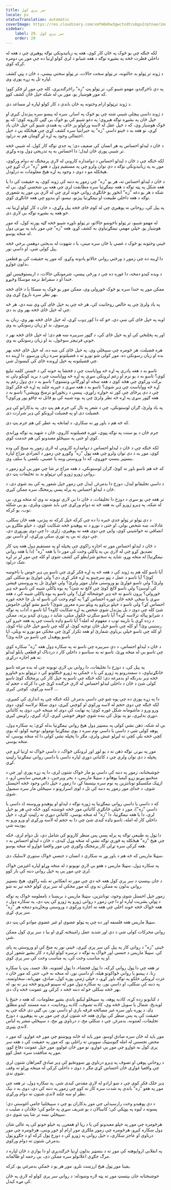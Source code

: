 ```yaml
---
title: سر پرې کول
locale: ps
statusTranslation: automatic
coverImage: https://res.cloudinary.com/xmfm6mhw3gwctndtcubgx2rptnae/image/upload/v1740468922/small_cover_tratado_de_psicologia_revolucionaria_a4c0dca4e0.webp
sidebar:
    label: 29. سر پرې کول
    order: 29
---
```

لکه څنګه چې یو څوک په ځان کار کوي، هغه په ​​​​زیاتیدونکي توګه پوهیږي چې د هغه له داخلي فطرت څخه په بشپړه توګه د هغه شیانو د لرې کولو اړتیا ده چې موږ یې دومره کرکه کوي.

د ژوند تر ټولو بد حالتونه، تر ټولو سخت حالات، تر ټولو سختې پیښې، د ځان د پټې کشف لپاره تل په زړه پورې وي.

په دې ناڅرګندو، مهمو شیبو کې، تر ټولو پټ "زه" راڅرګندیږي، کله چې موږ لږ فکر کوو؛ که موږ هوښیار یو، موږ بې له شکه خپل ځان کشف کوو.

د ژوند ترټولو ارام وختونه په ځان باندې د کار کولو لپاره لږ مساعد دي.

د ژوند داسې پیچلې شیبې شته چې یو څوک په اسانۍ سره له پیښو سره پیژندل کیږي او خپل ځان په بشپړه توګه هیروي؛ په دغو شیبو کې یو څوک بې ګټې کارونه کوي؛ که یو څوک هوښیار وي، که د خپل عقل له لاسه ورکولو پر ځای، په همدې شیبو کې خپل ځان یاد کړي، نو هغه به د ځینو داسې "زه" په حیرانتیا سره کشف کړي چې هیڅکله یې د خپل احتمالي وجود په اړه لږ ګومان هم نه درلود.

د ځان د لیدلو احساس په هر انسان کې ضعیف دی؛ په جدي توګه کار کول، له شیبې څخه تر شیبې پورې ځان لیدل؛ دا احساس به په تدریجي ډول وده وکړي.

لکه څنګه چې د ځان د لیدلو احساس د دوامداره کارونې له لارې پرمختګ ته دوام ورکوي، موږ به په زیاتیدونکي توګه د دې توان ولرو چې په مستقیم ډول د هغو "زه" درک کړو چې هیڅکله مو د دوی د وجود په اړه هیڅ معلومات نه درلودل.

د ځان د لیدلو احساس ته، هر یو "زه" چې زموږ په دننه کې ژوند کوي، په حقیقت کې دا یا هغه شکل په پټه توګه د هغه نیمګړتیا سره مطابقت لري چې هغه یې شخصي کوي. بې له شکه د هر یو دغه "زه" انځور یو ځانګړی رواني خوند لري چې له لارې یې موږ په شعوري توګه د هغه داخلي طبیعت او نیمګړتیا پیژنو، نیسو، او بندوو چې هغه ځانګړی کوي.

په پیل کې، روحاني نه پوهیږي چې له کوم ځای څخه پیل وکړي، د ځان د کار کولو اړتیا ته، خو هغه په ​​​​بشپړه توګه بې لارې دی.

له مهمو شیبو، تر ټولو ناخوښو حالاتو، تر ټولو ناوړه شیبو څخه ګټه پورته کول، که موږ هوښیار یو، خپلې مهمې نیمګړتیاوې به کشف کړو، هغه "زه" چې موږ باید په بیړني ډول له منځه یوسو.

ځینې ​​وختونه یو څوک د غصې یا ځان سره مینې، یا د شهوت له بدبختې دوهمې برخې څخه پیل کولی شي، او داسې نور.

دا اړینه ده چې زموږ د ورځني رواني حالاتو یادونه وکړو، که موږ په حقیقت کې یو قطعي بدلون غواړو.

د ویده کیدو دمخه، دا غوره ده چې د ورځې پیښې، شرمونکي حالات، د اریستوفینس لوړ خندا او د سقراط نرمه موسکا وڅیړو.

ممکن موږ په خندا سره یو څوک ځورولي وي، ممکن موږ یو څوک په مسکا یا د ځای څخه بهر نظر سره ناروغ کړی وي.

په یاد ولرئ چې په خالص روحانيت کې، هر څه چې په خپل ځای کې وي ښه دي، هر څه چې له خپل ځای څخه بهر وي بد دي.

اوبه په خپل ځای کې ښې دي، خو که دا کور ډوب کړي، له خپل ځای څخه بهر وي، زیان به ورسوي، بد او زیان رسونکي به وي.

اور په پخلنځي کې او په خپل ځای کې، د ګټور سربیره ښه هم دی؛ له خپل ځای څخه بهر د خونې فرنیچر سوځول، بد او زیان رسونکي به وي.

هره فضیلت، هر څومره چې سپېڅلې وي، په خپل ځای کې ښه ده، له خپل ځای څخه بهر بده او زیان رسونکي ده. موږ کولی شو نورو ته د فضیلتونو سره زیان ورسوو. دا اړینه ده چې فضیلتونه په خپل اړونده ځای کې کیښودل شي.

تاسو به د هغه پادري په اړه څه ووایاست چې د فحشا په خونه کې د څښتن کلمه تبلیغ کوي؟ تاسو به د یو نرم او زغم لرونکي سړي په اړه څه ووایاست چې د برید کونکو ډلې ته برکت ورکوي چې هڅه کوي د هغه ښځه او لورګانې وتښتوي؟ تاسو به د دې ډول زغم په اړه څه ووایاست چې ډیر شوی؟ تاسو به د هغه سړي د خیریه چلند په اړه څه فکر کوئ چې د دې پرځای چې کور ته خواړه راوړي، پیسې د رنځورانو ترمنځ وویشي؟ تاسو به د هغه ګټور سړي په اړه څه نظر ولرئ چې په یوه شیبه کې یو قاتل ته چاقو پور ورکوي؟

په یاد ولرئ، ګران لوستونکي، چې د شعر په تال کې جرم هم پټ دی. په بدکارانو کې ډېر فضیلت دی او په فضيلت لرونکو کې ډېر شرارت دی.

که څه هم د باور وړ نه ښکاري، د لمانځه په عطر کې هم جرم پټ دی.

جرم ځان د یو سنت په توګه پټوي، غوره فضیلتونه کاروي، ځان د شهید په توګه وړاندې کوي او حتی په سپیڅلو معبدونو کې هم خدمت کوي.

لکه څنګه چې د ځان د لیدلو احساس د دوامداره کارونې له لارې زموږ په مینځ کې وده کوي، موږ به د دې توان ولرو چې هغه ټول "زه" وګورو چې زموږ د انفرادي مزاج لپاره بنسټیز بنسټ جوړوي، که دا وروستی وینه یا عصبي، بلغمی یا سلف وي.

که څه هم تاسو باور نه کوئ، ګران لوستونکي، د هغه مزاج تر شا چې موږ یې لرو زموږ د رواني ژورو ژورو کې ترټولو بد بد تخلیقات پټ دي.

د داسې تخلیقاتو لیدل، دوزخ دا بدمرغۍ لیدل چې زموږ خپل شعور په کې بند شوی دی، د ځان د لیدلو احساس په پرله پسې پرمختګ سره ممکن کیږي.

تر هغه چې یو سړی د دوزخ دا تخلیقات، د ځان دا بې لارې توبونه نه وي له منځه وړي، بې له شکه، په ډیرو ژورو کې به هغه څه ته دوام ورکړي چې باید شتون ونلري، یو بې شکله توب، یو کرکه.

د دې ټولو تر ټولو جدي خبره دا ده چې کرکه خپل کرکه نه پیژني، هغه ځان ښکلی، عادلانه، ښه شخص بولي، او حتی د نورو د نه پوهیدو څخه شکایت کوي، د خپلو ملګرو بې انصافي ته خواشیني کوي، وايي چې دوی هغه نه پوهیږي، ژاړي. دا چې دوی پوروړي دي، چې دوی ته یې په تورې سکې ورکړې، او داسې نور.

د ځان د لیدلو احساس موږ ته اجازه راکوي چې پخپله او په مستقیم ډول هغه پټ کار تصدیق کړو چې له لارې یې په ټاکلي وخت کې موږ دا یا هغه "زه" (دا یا هغه رواني نیمګړتیا) له منځه وړو، شاید په سختو شرایطو کې کشف شوي او کله چې موږ لږ تر لږه شک درلود.

آیا تاسو کله هم په ژوند کې د هغه څه په اړه فکر کړی چې تاسو یې ډیر خوښ یا ناخوښه کوئ؟ آیا تاسو د عمل د پټو سرچینو په اړه فکر کړی دی؟ ولې غواړئ یو ښکلی کور ولرئ؟ ولې تاسو غواړئ یو وروستی ماډل موټر ولرئ؟ ولې غواړئ تل په وروستي فیشن کې اوسئ؟ ولې تاسو لالچ کوئ چې لالچ نه شئ؟ په یوه ټاکلې شیبه کې تاسو څه ډیر ځورولي؟ پرون تاسو ته څه ډیر خوشحاله کړل؟ ولې تاسو په یوه ټاکلې شیبه کې د هغه سړي یا ښځې څخه ځان غوره احساس کړ؟ په کوم وخت کې تاسو له بل چا څخه غوره احساس کړ؟ ولې تاسو د خپلو بریاوو په ویلو سره مغرور شوئ؟ تاسو نشو کولی خاموش شئ کله چې دوی د بل پیژندل شوي شخص په اړه شکایت کاوه؟ آیا تاسو د آداب په توګه د شرابو پیاله ترلاسه کړه؟ آیا تاسو سګرټ څکول منلي، شاید د روږدي کیدو پرته، ممکن د زده کړې یا نارینه توب د مفهوم له امله؟ آیا تاسو ډاډه یاست چې په هغه خبرو کې رښتیني وئ؟ او کله چې تاسو خپل ځان توجیه کوئ، او کله چې تاسو خپل ځان ثناء کوئ، او کله چې تاسو خپلې بریاوې شمارئ او هغه تکرار کړئ چې مخکې مو نورو ته ویلي، ایا تاسو پوهیدل چې تاسو بې ځایه وئ؟

د ځان د لیدلو احساس، د دې سربیره چې تاسو ته په ښکاره ډول هغه "زه" ښکاره کوي چې تاسو یې له منځه وړئ، تاسو ته به ستاسو د داخلي کار د دردناک او قطعي پایلو لیدلو ته هم اجازه درکړي.

په پیل کې، د دوزخ دا تخلیقات، دا رواني بې لارې توبونه چې له بده مرغه تاسو ځانګړتیاوې، د سمندرونو په ژورو کې یا د ځمکې په ژورو ځنګلونو کې د ترټولو بدو ځناورو څخه ډیر بدرنګه او بدمرغه دي؛ لکه څنګه چې تاسو په خپل کار کې پرمختګ کوئ تاسو کولی شئ د ځان د داخلي لیدلو احساس له لارې څرګنده کړئ چې دا کرکه د حجم له لاسه ورکوي، کوچنۍ کیږي ...

دا په زړه پورې ده چې پوه شو چې داسې بدمرغۍ لکه څنګه چې په اندازې کې کمیږي، لکه څنګه چې دوی حجم له لاسه ورکوي او کوچني کیږي، دوی ښکلا ترلاسه کوي، دوی ورو ورو د ماشومانه شکل غوره کوي؛ په نهایت کې دوی له مینځه ځي، دوی په کائناتي دوړې بدلیږي، نو په بوتل کې بنده شوې جوهر خوشې کیږي، آزاد کیږي، راویښ کیږي.

بې له شکه، ذهن نشي کولی په بنسټیز ډول هیڅ رواني نیمګړتیا بدله کړي؛ په ښکاره ډول، پوهه کولی شي د داسې یا داسې نوم سره د یوې نیمګړتیا نومولو، توجیه کولو، له یوې کچې څخه بلې کچې ته لیږلو عیش ولري، مګر دا پخپله نشي کولی دا له منځه یوسي، له منځه یوسي.

موږ په بیړنۍ توګه ذهن ته د یو لوړ اور لرونکي ځواک، د داسې ځواک ته اړتیا لرو چې پخپله د دې توان ولري چې د کائناتي دوړې لپاره داسې یا داسې رواني نیمګړتیا راټیټ کړي.

خوشبختانه، زموږ په دننه کې داسې یو مار ځواک شتون لري، دا په زړه پورې اور چې د منځنیو پیړیو زړو کیمیا پوهانو د سټیلا ماریس، د بحر ویرجین، د هرمیس ساینس ازو، د ازټیک مکسیکو تونانتزین په نوم سره بپتسما کړ، دا زموږ د خپل ذاتي وجود څخه اخیستل شوی، د خدای مور زموږ په دننه کې تل د لوی اسرارونو د سپیڅلي مار سره سمبول شوی.

که د داسې یا داسې رواني نیمګړتیا په ژوره توګه د لیدلو او پوهیدو وروسته (د داسې یا داسې "زه")، موږ د خپلې ځانګړې کائناتي مور څخه غوښتنه کوو، ځکه چې هر یو خپل لري، دا یا هغه نیمګړتیا، دا "زه" له منځه یوسي، کائناتي دوړې ته راټیټ کړي، د خپل داخلي کار له امله، تاسو ډاډه کیدی شئ چې دا به حجم له لاسه ورکړي او ورو ورو به پودینه شي.

دا ټول په طبیعي توګه په پرله پسې پس منظر کارونو کې شامل دي، تل دوام لري، ځکه چې هیڅ "زه" هیڅکله په فوري توګه نشي له منځه وړل کیدی. د ځان د لیدلو احساس به د هغه کرکې سره تړلي کار پرمختګ وګوري چې موږ واقعیا غواړو له منځه یوسو.

سټیلا ماریس که څه هم د باور وړ نه ښکاري د انسان د جنسي ځواک ستورې لاسلیک دی.

په ښکاره ډول، سټیلا ماریس د هغو بې لارې توبونو د له منځه وړلو لپاره اغیزمن ځواک لري چې موږ یې په خپل رواني دننه کې بار کوو.

د جان بپتسټ د سر پرې کول هغه څه دي چې موږ ته انعکاس ته بلنه راکوي، هیڅ بنسټیز رواني بدلون به ممکن نه وي که موږ مخکې له سر پرې کولو څخه تیر نه شو.

زموږ خپل اخستل شوی وجود، تونانتزین، سټیلا ماریس د بریښنا د نامعلومه ځواک په توګه د ټولې بشریت لپاره او دا چې زموږ د رواني ژورو په ژورو کې پټ دی، په ښکاره ډول د هغه ځواک څخه خوند اخلي چې هغه ته اجازه ورکوي د وروستي ویجاړیدو دمخه هر "زه" سر پرې کړي.

سټیلا ماریس هغه فلسفه اور ده چې په ټولو عضوي او غیر عضوي موادو کې پټ دی.

رواني محرکات کولی شي د دې اور شدید عمل رامینځته کړي او بیا د سر پرې کول ممکن شي.

ځینې ​​"زه" د رواني کار په پیل کې سر پرې کیږي، ځینې نور په منځ کې او وروستي په پای کې. سټیلا ماریس د جنسي اور ځواک په توګه د ترسره کولو لپاره د کار بشپړ شعور لري او په مناسب وخت کې، په مناسب وخت کې سر پرې کوي.

تر هغه چې دا ټول رواني کرکه، دا ټول فحشاء، دا ټول لعنتونه، غلا، حسد، پټ یا ښکاره زنا، د پیسو یا رواني ځواکونو هیله، او داسې نور، له منځه نه ځي، حتی که موږ ځان د عزت لرونکي خلکو په توګه باور کړو، د خپلې ژمنې پوره کول، صادق، مهربانه، سخاوتمند، په دننه کې ښکلی، او داسې نور، په ښکاره ډول موږ له سپینو قبرونو څخه ډیر نه یو، له بهر څخه ښکلی خو له دننه څخه د کرکې وړ عفونت څخه ډک دی.

د کتابونو زده کړه، کاذبه پوهه، په سپیڅلو لیکنو باندې بشپړ معلومات، که هغه د ختیځ یا لویدیځ، شمال یا سویل څخه وي، کاذبه تصوف، کاذبه روحانیت، د ښه مستند کیدو مطلق ډاډ، د پوره باور سره غیر مصالحه فرقه بازي او داسې نور، بې ګټې دی ځکه چې په حقیقت کې په پس منظر کې یوازې هغه څه شتون لري چې موږ یې نه پوهیږو، د دوزخ تخلیقات، لعنتونه، بدمرغۍ چې د ښکلې مخ، د درناوي وړ مخ، د سپیڅلي مشر په لباس لاندې پټیږي.

موږ باید له ځان سره صادق اوسو، موږ باید له ځانه وپوښتو چې موږ څه غواړو، که موږ د محض تجسس له امله ګنوسټیک ښوونې ته راغلي یو، که موږ په حقیقت کې د هغه سر پرې کول نه غواړو چې موږ یې غواړو، نو موږ ځان غولوو، موږ خپل عفونت دفاع کوو، موږ په منافقت سره عمل کوو.

د روحاني پوهې او تصوف په ډیرو درناوي وړ ښوونځیو کې ډیر صادق ګمراهان شتون لري چې واقعیا غواړي ځان احساس کړي مګر د دوی د داخلي کرکې له مینځه وړلو ته وقف شوي ندي.

ډیر خلک فکر کوي چې د ښو ارادو له لارې مقدس کیدی شي. په ښکاره ډول، تر هغه چې موږ په هغو "زه" باندې په شدت سره کار نه کوو چې زموږ په دننه کې دي، دوی به د نیک نظر او ښه چلند لاندې شتون ته دوام ورکړي.

د دې پوهیدو وخت رارسیدلی چې موږ بدکاران یو چې د سپیڅلتیا جامې اغوستي دي؛ پسونه د لیوه په پوټکي کې؛ کانیبالان د یو شریف سړي په جامو کې؛ جلادان د صلیب د سپیڅلي نښه تر شا پټ شوي دي.

هرڅومره چې موږ په خپلو معبدونو کې یا د رڼا او همغږۍ په خپلو خونو کې په عالي شان ډول ښکاره کیږو، هرڅومره چې زموږ ملګري موږ ارام او خوږ ویني، هرڅومره چې موږ درناوي او عاجز ښکاري، د خپل رواني په ژورو کې د دوزخ ټول کرکه او د جګړو ټول بدمرغۍ شتون ته دوام ورکوي.

په انقلابي ارواپوهنه کې موږ ته د بنسټیز بدلون اړتیا څرګندیږي او دا یوازې د ځان لپاره د مرګ جګړې اعلانولو سره ممکن دی، بې رحمه او ظالمانه.

یقینا موږ ټول هیڅ ارزښت نلرو، موږ هر یو د ځمکې بدمرغي یو، کرکه.

خوشبختانه جان بپتسټ موږ ته پټه لاره وښودله: د رواني سر پرې کولو له لارې په ځان کې مړه کیدل.
